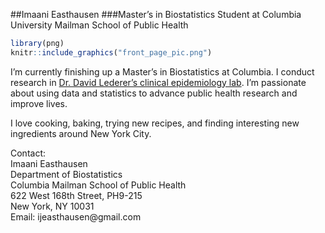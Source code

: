 ##Imaani Easthausen
###Master's in Biostatistics Student at Columbia University Mailman School of Public Health

```r
library(png)
knitr::include_graphics("front_page_pic.png")
```


I'm currently finishing up a Master's in Biostatistics at Columbia. I conduct research in [Dr. David Lederer's clinical epidemiology lab](http://www.cumc.columbia.edu/pulmonary/research/PICTOR). I'm passionate about using data and statistics to advance public health research and improve lives. 

I love cooking, baking, trying new recipes, and finding interesting new ingredients around New York City. 

Contact:\
Imaani Easthausen\
Department of Biostatistics\
Columbia Mailman School of Public Health\
622 West 168th Street, PH9-215\
New York, NY 10031\
Email: ijeasthausen@gmail.com\
